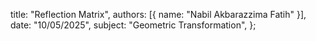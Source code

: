   title: "Reflection Matrix",
  authors: [{ name: "Nabil Akbarazzima Fatih" }],
  date: "10/05/2025",
  subject: "Geometric Transformation",
};

